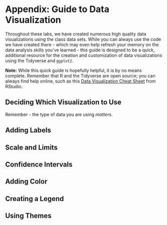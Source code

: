 # Appendix: Guide to Data Visualization

Throughout these labs, we have created numerous high quality data visualizations using the class data sets. While you can always use the code we have created there - which may even help refresh your memory on the data analysis skills you've learned - this guide is designed to be a quick, additional resource for the creation and customization of data visualizations using the Tidyverse and `ggplot2`. 

__Note:__ While this quick guide is hopefully helpful, it is by no means complete. Remember that R and the Tidyverse are open source; you can always find help online, such as this [Data Visualization Cheat Sheet](https://resources.rstudio.com/rstudio-cheatsheets/data-visualization-2-1-cheat-sheet) from RStudio.

## Deciding Which Visualization to Use

Remember - the type of data you are using _matters_. 

## Adding Labels

## Scale and Limits

## Confidence Intervals

## Adding Color

## Creating a Legend

## Using Themes